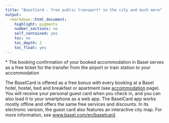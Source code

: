 ```yaml
---
title: "BaselCard - free public transport* in the city and much more"
output: 
  rmarkdown::html_document:
    highlight: pygments
    number_sections: no
    self_contained: yes
    toc: no
    toc_depth: 2
    toc_float: yes
---
```


\* The booking confirmation of your booked accommodation in Basel serves as a free ticket for the transfer from the airport or train station to your accommodation

The BaselCard is offered as a free bonus with every booking at a Basel hotel, hostel, bed and breakfast or apartment (see [accommodation](accommodation.html) page). You will receive your personal guest card when you check in, and you can also load it to your smartphone as a web app. 
The BaselCard app works mostly offline and offers the same free services and discounts. In its electronic version, the guest card also features an interactive city map. For more information, see
[www.basel.com/en/baselcard](https://www.basel.com/en/baselcard).
